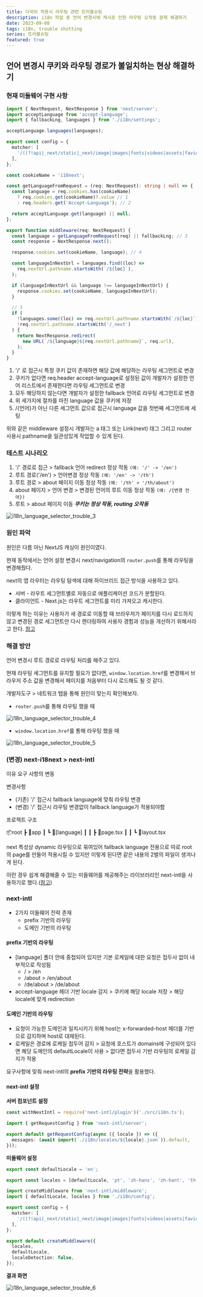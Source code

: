 ```yaml
---
title: 다국어 적용시 라우팅 관련 트러블슈팅
description: i18n 작업 중 언어 변경시에 캐시로 인한 라우팅 오작동 문제 해결하기
date: 2023-09-08
tags: i18n, trouble shotting
series: 트러블슈팅
featured: true
---
```


## 언어 변경시 쿠키와 라우팅 경로가 불일치하는 현상 해결하기

### 현재 미들웨어 구현 사항

```ts title="middleware.ts"
import { NextRequest, NextResponse } from 'next/server';
import acceptLanguage from 'accept-language';
import { fallbackLng, languages } from './i18n/settings';

acceptLanguage.languages(languages);

export const config = {
  matcher: [
    '/((?!api|_next/static|_next/image|images|fonts|videos|assets|favicon.ico|robots|sitemap|sw.js).*)',
  ],
};

const cookieName = 'i18next';

const getLanguageFromRequest = (req: NextRequest): string | null => {
  const language = req.cookies.has(cookieName)
    ? req.cookies.get(cookieName)?.value // 1
    : req.headers.get('Accept-Language'); // 2

  return acceptLanguage.get(language) || null;
};

export function middleware(req: NextRequest) {
  const language = getLanguageFromRequest(req) || fallbackLng; // 3
  const response = NextResponse.next();

  response.cookies.set(cookieName, language); // 4

  const languageInNextUrl = languages.find((loc) =>
    req.nextUrl.pathname.startsWith(`/${loc}`),
  );

  if (languageInNextUrl && language !== languageInNextUrl) {
    response.cookies.set(cookieName, languageInNextUrl);
  }

  // 5
  if (
    !languages.some((loc) => req.nextUrl.pathname.startsWith(`/${loc}`)) &&
    !req.nextUrl.pathname.startsWith('/_next')
  ) {
    return NextResponse.redirect(
      new URL(`/${language}${req.nextUrl.pathname}`, req.url),
    );
  }
}
```

1. '/' 로 접근시 특정 쿠키 값이 존재하면 해당 값에 해당하는 라우팅 세그먼트로 변경
2. 쿠키가 없다면 req.header accept-language로 설정된 값이 개발자가 설정한 언어 리스트에서 존재한다면 라우팅 세그먼트로 변경
3. 모두 해당하지 않는다면 개발자가 설정한 fallback 언어로 라우팅 세그먼트로 변경
4. 위 세가지에 절차를 마친 language 값을 쿠키에 저장
5. /{언어}가 아닌 다른 세그먼트 값으로 접근시 language 값을 첫번째 세그먼트에 세팅

위와 같은 middleware 설정시 개발자는 a 태그 또는 Link(next) 태그 그리고 router 사용시 pathname을 일관성있게 작업할 수 있게 된다.

### 테스트 시나리오

1. '/' 경로로 접근 > fallback 언어 redirect 정상 작동 `(예: '/' -> '/en')`
2. 루트 경로('/en') > 언어변경 정상 작동 `(예: '/en' -> '/th')`
3. 루트 경로 > about 페이지 이동 정상 작동 `(예: '/th' > '/th/about')`
4. about 페이지 > 언어 변경 > 변경된 언어의 루트 이동 정상 작동 `(예: /{변경 언어})`
5. 루트 > about 페이지 이동 _**쿠키는 정상 작동, routing 오작동**_

![i18n_language_selector_trouble_3](./images/i18n_language_selector_trouble_3.gif)

### 원인 파악

원인은 다름 아닌 NextJS 캐싱이 원인이였다.

현재 동작에서는 언어 설정 변경시 next/navigation의 `router.push`를 통해 라우팅을 변경해줬다.

next의 앱 라우터는 라우팅 탐색에 대해 하이브리드 접근 방식을 사용하고 있다.

- 서버 - 라우트 세그먼트별로 자동으로 애플리케이션 코드가 분할된다.
- 클라이언트 - Next.js는 라우트 세그먼트를 미리 가져오고 캐시한다.

이렇게 하는 이유는 사용자가 새 경로로 이동할 때 브라우저가 페이지를 다시 로드하지 않고 변경된 경로 세그먼트만 다시 렌더링하여 사용자 경험과 성능을 개선하기 위해서라고 한다.
[참고](https://nextjs.org/docs/app/building-your-application/routing/linking-and-navigating#how-routing-and-navigation-works)

### 해결 방안

언어 변경시 루트 경로로 라우팅 처리를 해주고 있다.

현재 라우팅 세그먼트를 유지할 필요가 없다면, `window.location.href`를 변경해서 브라우저 주소 값을 변경해서 페이지를 처음부터 다시 로드해도 될 것 같다.

개발자도구 > 네트워크 탭을 통해 원인이 맞는지 확인해보자.

- `router.push`를 통해 라우팅 했을 때

![i18n_language_selector_trouble_4](./images/i18n_language_selector_trouble_4.gif)

- `window.location.href`를 통해 라우팅 했을 때

![i18n_language_selector_trouble_5](./images/i18n_language_selector_trouble_5.gif)

### (변경) next-i18next > next-intl

이유
요구 사항의 변동

변경사항

- (기존) '/' 접근시 fallback language에 맞춰 라우팅 변경
- (변경) '/' 접근시 라우팅 변경없이 fallback language가 적용되야함

프로젝트 구조

📦root
┣ 📂app
┃ ┗ 📂[language]
┃ ┃ ┣ 📜page.tsx
┃ ┃ ┗ 📜layout.tsx

next 특성상 dynamic 라우팅으로 묶여있어 fallback language 전용으로 따로 root의 page를 만들어 적용시킬 수 있지만 이렇게 된다면 같은 내용의 2벌의 파일이 생겨나게 된다.

이런 경우 쉽게 해결해줄 수 있는 미들웨어를 제공해주는 라이브러리인 next-intl을 사용하기로 했다.([참고](https://next-intl-docs.vercel.app/docs/routing/middleware))

### next-intl

- 2가지 미들웨어 전략 존재
  - prefix 기반의 라우팅
  - 도메인 기반의 라우팅

#### prefix 기반의 라우팅

- [language] 폴더 안에 중첩되어 있지만 기본 로케일에 대한 요청은 접두사 없이 내부적으로 작성됨
  - / > /en
  - /about > /en/about
  - /de/about > /de/about
- accept-language 헤더 기반 locale 감지 > 쿠키에 해당 locale 저장 > 해당 locale에 맞게 redirection

#### 도메인 기반의 라우팅

- 요청이 가능한 도메인과 일치시키기 위해 host는 x-forwarded-host 헤더를 기반으로 감지하며 host로 대체된다.
- 로케일은 경로에 로케일 접두어 감지 > 요청에 호스트가 domains에 구성되어 있다면 해당 도메인의 defaultLocale이 사용 > 없다면 접두사 기반 라우팅의 로케일 감지가 적용

요구사항에 맞춰 next-intl의 **prefix 기반의 라우팅 전략**을 활용했다.

#### next-intl 설정

**서버 컴포넌트 설정**

```js title="next.config.js"
const withNextIntl = require('next-intl/plugin')('./src/i18n.ts');
```

```ts title="i18n.ts"
import { getRequestConfig } from 'next-intl/server';

export default getRequestConfig(async ({ locale }) => ({
  messages: (await import(`./i18n/locales/${locale}.json`)).default,
}));
```

**미들웨어 설정**

```ts title="i18n/config.ts"
export const defaultLocale = 'en';

export const locales = [defaultLocale, 'pt', 'zh-hans', 'zh-hant', 'th'];
```

```ts title="middleware.ts"
import createMiddleware from 'next-intl/middleware';
import { defaultLocale, locales } from './i18n/config';

export const config = {
  matcher: [
    '/((?!api|_next/static|_next/image|images|fonts|videos|assets|favicon.ico|robots|sitemap|sw.js).*)',
  ],
};

export default createMiddleware({
  locales,
  defaultLocale,
  localeDetection: false,
});
```

**결과 화면**

![i18n_language_selector_trouble_6](./images/i18n_language_selector_trouble_6.webp)

